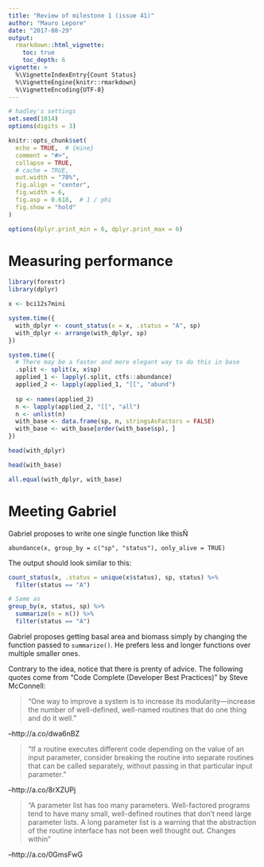 ```yaml
---
title: "Review of milestone 1 (issue 41)"
author: "Mauro Lepore"
date: "2017-08-29"
output: 
  rmarkdown::html_vignette:
    toc: true
    toc_depth: 6
vignette: >
  %\VignetteIndexEntry{Count Status}
  %\VignetteEngine{knitr::rmarkdown}
  %\VignetteEncoding{UTF-8}
---
```


```r
# hadley's settings
set.seed(1014)
options(digits = 3)

knitr::opts_chunk$set(
  echo = TRUE,  # {mine}
  comment = "#>",
  collapse = TRUE,
  # cache = TRUE,
  out.width = "70%",
  fig.align = "center",
  fig.width = 6,
  fig.asp = 0.618,  # 1 / phi
  fig.show = "hold"
)

options(dplyr.print_min = 6, dplyr.print_max = 6)
```

# Measuring performance

```r
library(forestr)
library(dplyr)

x <- bci12s7mini

system.time({
  with_dplyr <- count_status(x = x, .status = "A", sp)
  with_dplyr <- arrange(with_dplyr, sp)
})

system.time({
  # There may be a faster and more elegant way to do this in base
  .split <- split(x, x$sp)
  applied_1 <- lapply(.split, ctfs::abundance)
  applied_2 <- lapply(applied_1, "[[", "abund")
  
  sp <- names(applied_2)
  n <- lapply(applied_2, "[[", "all")
  n <- unlist(n)
  with_base <- data.frame(sp, n, stringsAsFactors = FALSE)
  with_base <- with_base[order(with_base$sp), ]
})

head(with_dplyr)

head(with_base)

all.equal(with_dplyr, with_base)
```


# Meeting Gabriel

Gabriel proposes to write one single function like thisÑ

```
abundance(x, group_by = c("sp", "status"), only_alive = TRUE)
```

The output should look similar to this:

```r
count_status(x, .status = unique(x$status), sp, status) %>% 
  filter(status == "A")

# Same as
group_by(x, status, sp) %>% 
  summarize(n = n()) %>% 
  filter(status == "A")
```

Gabriel proposes getting basal area and biomass simply by changing the function passed to `summarize()`. He prefers less and longer functions over multiple smaller ones.

Contrary to the idea, notice that there is prenty of advice. The following quotes come from "Code Complete (Developer Best Practices)" by Steve McConnell:

> "One way to improve a system is to increase its modularity—increase the number of well-defined, well-named routines that do one thing and do it well."

--http://a.co/dwa6nBZ

> "If a routine executes different code depending on the value of an input parameter, consider breaking the routine into separate routines that can be called separately, without passing in that particular input parameter."

--http://a.co/8rXZUPj

> "A parameter list has too many parameters. Well-factored programs tend to have many small, well-defined routines that don't need large parameter lists. A long parameter list is a warning that the abstraction of the routine interface has not been well thought out. Changes within"

--http://a.co/0GmsFwG






